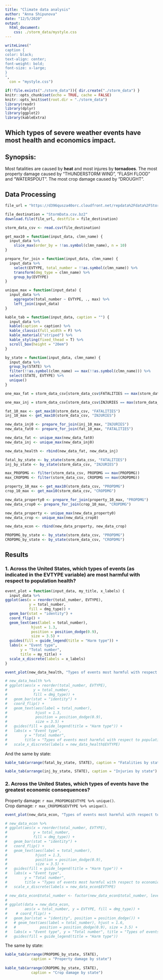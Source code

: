 ```yaml
---
title: "Climate data analysis"
author: "Anna Shipunova"
date: "12/5/2020"
output: 
  html_document:
    css: ./storm_data/mystyle.css
---
```


```r

writeLines("
caption {
color: black;
text-align: center;
font-weight: bold;
font-size: x-large;
}
", 
  con = "mystyle.css")
```

```r
if(!file.exists("./storm_data")){ dir.create("./storm_data") }
knitr::opts_chunk$set(echo = TRUE, cache = FALSE)
knitr::opts_knit$set(root.dir = "./storm_data")
library(readr)
library(dplyr)
library(ggplot2)
library(kableExtra)

```

## Which types of severe weather events have most health and economics impact.

## Synopsis:  
Most fatalities are caused by **heat** and most injures by **tornadoes**.
The most property damage caused by "THUNDERSTORM WIND", "FLASH FLOOD" and      "WATERSPOUT".
The most crop damage caused by "DROUGHT".

## Data Processing  
```r
file_url = "https://d396qusza40orc.cloudfront.net/repdata%2Fdata%2FStormData.csv.bz2"

file_destination = "StormData.csv.bz2"
download.file(file_url, destfile = file_destination)

storm_data_csv <- read.csv(file_destination)

```

```r
get_max10 = function(input_data, clmn_name) {
  input_data %>%
    slice_max(order_by = !!as.symbol(clmn_name), n = 10)
}

prepare_for_join = function(input_data, clmn_name) {
  input_data %>% 
    select(EVTYPE, total_number = !!as.symbol(clmn_name)) %>%
    transform(dmg_type = clmn_name) %>%
    group_by(EVTYPE)
}

unique_max = function(input_data) {
  input_data %>% 
    aggregate(total_number ~ EVTYPE, ., max) %>%
    left_join(input_data) 
}

kable_tab = function(input_data, caption = "") {
  input_data %>%
  kable(caption = caption) %>%
  kable_classic(full_width = F) %>%
  kable_material("striped") %>%
  kable_styling(fixed_thead = T) %>%
  scroll_box(height = "20em")
}

by_state = function(input_data, clmn_name) {
  input_data %>% 
  group_by(STATE) %>%
  filter(!!as.symbol(clmn_name) == max(!!as.symbol(clmn_name))) %>%
  select(STATE, EVTYPE) %>% 
  unique()
}

```
<!-- 1. Across the United States, which types of events (as indicated in the EVTYPE variable) are most harmful with respect to population health?   -->

```r
one_max_fat = storm_data_csv[storm_data_csv$FATALITIES == max(storm_data_csv$FATALITIES),]

one_max_inj = storm_data_csv[storm_data_csv$INJURIES == max(storm_data_csv$INJURIES),]

fat_10_max <- get_max10(storm_data_csv, "FATALITIES")
inj_10_max <- get_max10(storm_data_csv, "INJURIES")

new_data_inj0 <- prepare_for_join(inj_10_max, "INJURIES")
new_data_fat0 <- prepare_for_join(fat_10_max, "FATALITIES")

new_data_fat <- unique_max(new_data_fat0)
new_data_inj <- unique_max(new_data_inj0)

new_data_health <- rbind(new_data_fat, new_data_inj)

```
```r

fatal_by_state <- by_state(storm_data_csv, "FATALITIES")
inj_by_state <- by_state(storm_data_csv, "INJURIES")
```

<!-- 2. Across the United States, which types of events have the greatest economic consequences? -->

```r
max_PROPDMG <- filter(storm_data_csv, PROPDMG == max(PROPDMG)) 
max_CROPDMG <- filter(storm_data_csv, CROPDMG == max(CROPDMG)) 

property_10_max <- get_max10(storm_data_csv, "PROPDMG")
crop_10_max <- get_max10(storm_data_csv, "CROPDMG")

new_data_property0 <- prepare_for_join(property_10_max, "PROPDMG")
new_data_crop0 <- prepare_for_join(crop_10_max, "CROPDMG")

new_data_property <- unique_max(new_data_property0)
new_data_crop <- unique_max(new_data_crop0)

new_data_econ <- rbind(new_data_property, new_data_crop)

```
```r

PROPDMG_by_state <- by_state(storm_data_csv, "PROPDMG")
CROPDMG_by_state <- by_state(storm_data_csv, "CROPDMG")

```

## Results  

### 1. Across the United States, which types of events (as indicated in the EVTYPE variable) are most harmful with respect to population health?  

<!-- Fatality for all the US: `r one_max_fat$EVTYPE %>% unique()`.   -->
<!-- Injuries for all the US: `r one_max_inj$EVTYPE %>% unique()`.   -->

```r

event_plot = function(input_data, my_title, x_labels) {
  input_data %>%
ggplot(aes(x = reorder(total_number, EVTYPE), 
           y = total_number, 
           fill = dmg_type)) + 
  geom_bar(stat = "identity") +
  coord_flip() +
  geom_text(aes(label = total_number),
            hjust = 1.3,
            position = position_dodge(0.9),
            size = 3.5) +
  guides(fill = guide_legend(title = "Harm type")) +
  labs(x = "Event type", 
       y = "Total number", 
       title = my_title) +
  scale_x_discrete(labels = x_labels)
}

event_plot(new_data_health, "Types of events most harmful with respect to population health", new_data_health$EVTYPE)

# new_data_health %>%
# ggplot(aes(x = reorder(total_number, EVTYPE), 
#            y = total_number, 
#            fill = dmg_type)) + 
#   geom_bar(stat = "identity") +
#   coord_flip() +
#   geom_text(aes(label = total_number),
#             hjust = 1.3,
#             position = position_dodge(0.9),
#             size = 3.5) +
#   guides(fill = guide_legend(title = "Harm type")) +
#   labs(x = "Event type", 
#        y = "Total number", 
#        title = "Types of events most harmful with respect to population health") +
#   scale_x_discrete(labels = new_data_health$EVTYPE)
```

And the same by state:

```r

kable_tab(arrange(fatal_by_state, STATE), caption = "Fatalities by state")

kable_tab(arrange(inj_by_state, STATE), caption = "Injuries by state")

```

### 2. Across the United States, which types of events have the greatest economic consequences?

Property damage: `r max_PROPDMG$EVTYPE %>% unique()`.  
Crop damage: `r max_CROPDMG$EVTYPE %>% unique()`.  

```r

event_plot(new_data_econ, "Types of events most harmful with respect to economics", new_data_econ$EVTYPE)

# new_data_econ %>%
# ggplot(aes(x = reorder(total_number, EVTYPE), 
#            y = total_number, 
#            fill = dmg_type)) + 
#   geom_bar(stat = "identity") +
#   coord_flip() +
#   geom_text(aes(label = total_number),
#             hjust = 1.3,
#             position = position_dodge(0.9),
#             size = 3.5) +
#   guides(fill = guide_legend(title = "Harm type")) +
#   labs(x = "Event type", 
#        y = "Total number", 
#        title = "Types of events most harmful with respect to economics") +
#   scale_x_discrete(labels = new_data_econ$EVTYPE)

# new_data_econ$total_number <- factor(new_data_econ$total_number, levels = unique(new_data_econ$total_number))
# 
# ggplot(data = new_data_econ, 
#        aes(x = total_number, y = EVTYPE, fill = dmg_type)) +
#    # coord_flip() + 
#   geom_bar(stat = "identity", position = position_dodge()) +
#   # geom_text(aes(label = total_number), hjust = 1.6,
#   #           position = position_dodge(0.9), size = 3.5) +
#   labs(x = "Event type", y = "Total number", title = "Types of events most harmful with respect to economics") + 
#   guides(fill = guide_legend(title = "Harm type"))


```

The same by state:

```r
kable_tab(arrange(PROPDMG_by_state, STATE), 
            caption = "Property damage by state")
 
kable_tab(arrange(CROPDMG_by_state, STATE), 
            caption = "Crop damage by state")
```

